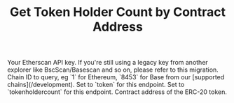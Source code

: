 ﻿---
title: "Get Token Holder Count by Contract Address"
api: "GET /v2/api"
keywords: ["token holder count", "erc20 holder count"]
---


<CreditChip description="Returns a simple count of ERC20 token holders" pro={true} />

  <ParamField query="apikey" type="string">
    Your Etherscan API key. If you're still using a legacy key from another explorer like BscScan/Basescan and so on, please refer to this migration.
  </ParamField>
  <ParamField query="chainid" type="string" default="1">
    Chain ID to query, eg `1` for Ethereum, `8453` for Base from our [supported chains](/development).
  </ParamField>
  <ParamField query="module" type="string" default="token">
    Set to `token` for this endpoint.
  </ParamField>
  <ParamField query="action" type="string" default="tokenholdercount">
    Set to `tokenholdercount` for this endpoint.
  </ParamField>
  <ParamField query="contractaddress" type="string" default="0xaaaebe6fe48e54f431b0c390cfaf0b017d09d42d">
    Contract address of the ERC-20 token.
  </ParamField>

